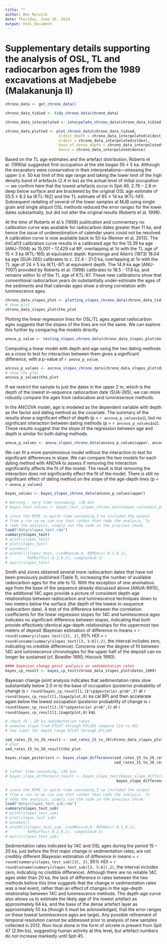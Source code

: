 ```yaml
---
title: ""
author: Ben Marwick
date: Thursday, June 26, 2014
output: html_document
---
```


# Supplementary details supporting the analysis of OSL, TL and radiocarbon ages from the 1989 excavations at Madjebebe (Malakanunja II)

```r
chrono_data <- get_chrono_data()
```

```r
chrono_data_tidied <- tidy_chrono_data(chrono_data)
```


```r
chrono_data_interpolated <- interpolate_chrono_data(chrono_data_tidied)
```

```r
chrono_data_plotted <- plot_chrono_data(chrono_data_tidied, 
                        oldest_depth = chrono_data_interpolated$oldest_depth,
                        oldest = chrono_data_interpolated$oldest,
                        base_of_dense_depth = chrono_data_interpolated$base_of_dense_depth,
                        dense = chrono_data_interpolated$dense)
```

Based on the TL age estimates and the artefact distribution, Roberts et al. (1990a) suggested first occupation at the site began 55 ± 5 ka. Although the excavators were conservative in their interpretations—stressing the upper (i.e. 50 ka) limit of this age range and taking the lower limit of the high density band of artefacts (2.4 m bs) as the actual level of initial occupation — we confirm here that the lowest artefacts occur in Spit 49, 2.76 – 2.8 m deep below surface and are bracketed by the original OSL age estimate of 55.5 ± 8.2 ka (KTL-162) and the TL estimate of 65 ± 14 ka (KTL-141). Subsequent redating of several of the lower samples at MJB using single grain and single aliquot OSL methods reduced the error ranges for the lower dates substantially, but did not alter the original results (Roberts et al. 1998). 

At the time of Roberts et al.’s (1998) publication and commentary no calibration curve was available for radiocarbon dates greater than 11 ka, and hence the issue of underestimation of calendar years could not be resolved. A calibration curve is now available back to 50 ka (Reimer et al. 2013). The IntCal13 calibration curve results in a calibrated age for the 13.39 ka age (ANU-7006) as 15,001 – 17,429 cal BP, overlapping at 1σ with the TL age of 15 ± 3 ka (KTL-165) at equivalent depth. Kamminga and Allen’s (1973) 18.04 ka age (SUA-265)    calibrates to c. 22.4 - 21.0 ka, overlapping at 1σ with the TL age of 24 ± 5 ka (KTL-97) at equivalent depth. The 14.9 ka age (ANU-7007) provided by Roberts et al. (1998) calibrates to 18.5 - 17.8 ka, and remains within 1σ of the TL age of KTL-97. These new calibrations show that conventional radiocarbon years do substantially under-estimate the ages of the sediments and that calendar ages show a strong correlation with luminescence ages. 

```r
chrono_data_slopes_plot <- plotting_slopes_chrono_data(chrono_data_tidied)
# show plot
chrono_data_slopes_plot$the_plot
```

Plotting the linear regression lines for OSL/TL ages against radiocarbon ages suggests that the slopes of the lines are not the same. We can explore this further by comparing the models directly.

```r
anova_p_value <- testing_slopes_chrono_data(chrono_data_slopes_plot$dates_1989)
```

Computing a linear model with depth and age using the two dating methods as a cross to test for interaction between them gives a significant difference, with a p-value of `r anova_p_value`. 

```r
ancova_p_values <- ancova_slopes_chrono_data(chrono_data_slopes_plot$dates_1989)
# show the plot
ancova_p_values$the_plot
```

If we restrict the sample to just the dates in the upper 2 m, which is the depth of the lowest in-sequence radiocarbon date (SUA-265), we can more robustly compare the ages from radiocabon and luminesensce methods. 

In the ANCOVA model, age is modeled as the dependent variable with depth as the factor and dating method as the covariate. The summary of the results show a significant effect of depth (p = `r ancova_p_values$a1`), but no significant interaction between dating methods (p = `r ancova_p_values$a2`). These results suggest that the slope of the regression between age and depth is similar for both dating methods.

```r
anova_p_values <- anova_slopes_chrono_data(ancova_p_values$upper, ancova_p_values$m2)
```

We can fit a more parsimonious model without the interaction to test for significant differences in slope. We can compare the two models for each dating method with ANOVA to assess if removing the interaction significantly affects the fit of the model. The result is that removing the interaction does not significantly effect the fit of the model. There is still no significant effect of dating method on the slope of the age-depth lines (p = `r anova_p_values`)

```r
bayes_values <- bayes_slopes_chrono_data(ancova_p_values$upper)
```

```r
# Warning - very time consuming, >30 min
# bayes_test_values <- bayes_test_slopes_chrono_data(bayes_values$x1_post, bayes_values$x2_post)
```

```r
# since the MCMC is quite time consuming,I've included the output
# from a run so we can use that rather than redo the analysis. To
# redo the analysis, simply run the code in the previous chunk.
load("data/slopes_test.rda")
summary(slopes_test)
# print(slopes_test)
# plot(slopes_test)
# windows()
# plotAll(slopes_test, credMass=0.8, ROPEm=c(-0.1,0.1), 
#         ROPEeff=c(-0.2,0.2), compValm=0.5) 
# pairs(slopes_test)

```

Smith and Jones obtained several more radiocarbon dates that have not been previously published (Table 1), increasing the number of available radiocarbon ages for the site to 13. With the exception of one anomalous age from the base of the sequence already discussed above (ANUA-9915), the additional 14C ages provide a picture of consistent depth-age relationships between radiocarbon and luminescence techniques down to two meters below the surface (the depth of the lowest in-sequence radiocarbon date). A test of the difference between the correlation coefficients for the linear regression slopes for 14C and luminescence ages indicates no significant difference between slopes, indicating that both provide effectively identical age-depth relationships for the uppermost two meters of deposit (Bayesian estimation of difference in means = `r round(summary(slopes_test)[3], 2)`, 95% HDI = `r round(unname(summary(slopes_test)[3, 5:6]),2)`, the interval includes zero, indicating no credible difference). Concerns over the degree of fit between 14C and luminescence chronologies for the upper half of the deposit can no longer be sustained (cf. Bowdler 1990; Hiscock 1990).


```r
#### bayesian change point analysis on sedimentation rates
bayes_cp_result <- bayes_cp_test(chrono_data_slopes_plot$dates_1989)
```

Bayesian change point analysis indicates that sedimentation rates slow substantially below 2.0 m to the base of occupation (posterior probability of change is  `r round(bayes_cp_result[1,]$"cp$posterior.prob",3)` at `r round(bayes_cp_result[1,]$age2plot,0)` ka cal BP) and then accelerate again below the lowest occupation (posterior probability of change is `r round(bayes_cp_result[2,]$"cp$posterior.prob",3)` at `r round(bayes_cp_result[2,]$age2plot,0)` ka).

```r
# check 15 – 20 ka sedimentation rates
# examine slope from KTL97 through KTL165 compare C14 to OSL
# now limit for depth range KTL97 through KTL165

sed_rates_15_to_20_result <- sed_rates_15_to_20(chrono_data_slopes_plot$dates_1989)
# plot
sed_rates_15_to_20_result$the_plot
```

```r
bayes_slope_posteriors <- bayes_slope_difference(sed_rates_15_to_20_result$sub_OSL,
                                                 sed_rates_15_to_20_result$sub_C14)
```

```r
# rather time consuming, >30 min
# bayes_slope_difference_result <- bayes_slope_test(bayes_slope_difference_result$x1_post,
                                                  bayes_slope_difference_result$x2_post)
```

```r
# since the MCMC is quite time consuming,I've included the output
# from a run so we can use that rather than redo the analysis. To
# redo the analysis, simply run the code in the previous chunk.
load("data/slopes_test_sub.rda")
summary(slopes_test_sub)
# print(slopes_test_sub)
# plot(slopes_test_sub)
# windows()
# plotAll(slopes_test_sub, credMass=0.8, ROPEm=c(-0.1,0.1), 
#         ROPEeff=c(-0.2,0.2), compValm=0.5) 
# pairs(slopes_test_sub)

```

Sedimentation rates indicated by 14C and OSL ages during the period 15 – 20 ka, just before the first major change in sedimentation rates, are not credibly different (Bayesian estimation of difference in means = `r round(summary(slopes_test_sub)[3], 2)`, 95% HDI = `r round(unname(summary(slopes_test_sub)[3, 5:6]),2)`, the interval includes zero, indicating no credible difference). Although there are no reliable 14C ages older than 20 ka, the lack of difference in rates between the two methods before this time suggests that the change in sedimentation rates was a real event, rather than an effect of changes in the age-depth relationship between 14C and luminescence methods. The depth-age curve also allows us to estimate the likely age of the lowest artefact as approximately 64 ka, and the base of the dense artefact layer as approximately 55 ka (though it must be acknowledged, that the error ranges on these lowest luminescence ages are large). Any possible refinement of temporal resolution cannot be addressed prior to analysis of new samples collected in 2012. Non-local stone in the form of silcrete is present from Spit 47 (2.9m bs), suggesting human activity at this level, but artefact numbers do not increase markedly until Spit 45. 

 


